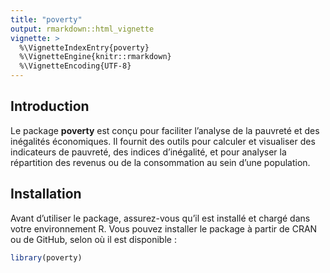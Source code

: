```yaml
---
title: "poverty"
output: rmarkdown::html_vignette
vignette: >
  %\VignetteIndexEntry{poverty}
  %\VignetteEngine{knitr::rmarkdown}
  %\VignetteEncoding{UTF-8}
---
```


## Introduction

Le package **poverty** est conçu pour faciliter l'analyse de la pauvreté et des inégalités économiques. Il fournit des outils pour calculer et visualiser des indicateurs de pauvreté, des indices d'inégalité, et pour analyser la répartition des revenus ou de la consommation au sein d'une population.

## Installation

Avant d'utiliser le package, assurez-vous qu'il est installé et chargé dans votre environnement R. Vous pouvez installer le package à partir de CRAN ou de GitHub, selon où il est disponible :

```r
library(poverty)
```
